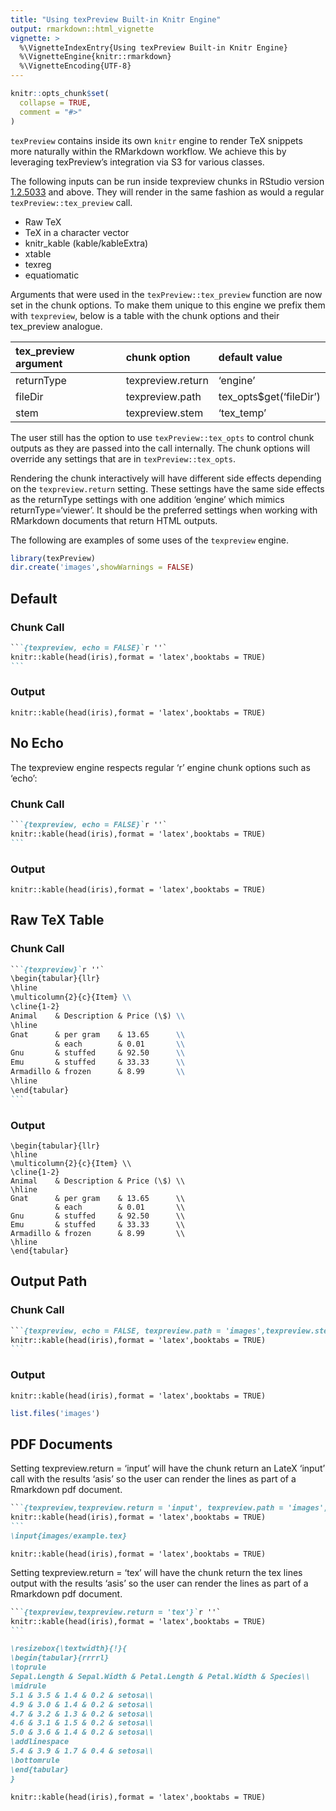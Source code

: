 ```yaml
---
title: "Using texPreview Built-in Knitr Engine"
output: rmarkdown::html_vignette
vignette: >
  %\VignetteIndexEntry{Using texPreview Built-in Knitr Engine}
  %\VignetteEngine{knitr::rmarkdown}
  %\VignetteEncoding{UTF-8}
---
```


```r
knitr::opts_chunk$set(
  collapse = TRUE,
  comment = "#>"
)
```

`texPreview` contains inside its own `knitr` engine to render TeX snippets more naturally within the RMarkdown workflow. We achieve this by leveraging texPreview's integration via S3 for various classes. 

The following inputs can be run inside texpreview chunks in RStudio version [1.2.5033](https://www.rstudio.com/products/rstudio/download/) and above. They will render in the same fashion as would a regular `texPreview::tex_preview` call. 

   - Raw TeX
   - TeX in a character vector
   - knitr_kable (kable/kableExtra)
   - xtable
   - texreg
   - equatiomatic
   
Arguments that were used in the `texPreview::tex_preview` function are now set in the chunk options. To make them unique to this engine we prefix them with `texpreview`, below is a table with the chunk options and their tex_preview analogue.

|tex_preview argument|chunk option|default value|
|:--|:--|:--|
|returnType|texpreview.return|'engine'|
|fileDir|texpreview.path|tex_opts$get('fileDir')|
|stem|texpreview.stem|'tex_temp'|

The user still has the option to use `texPreview::tex_opts` to control chunk outputs as they are passed into the call internally. The chunk options will override any settings that are in `texPreview::tex_opts`.

Rendering the chunk interactively will have different side effects depending on the `texpreview.return` setting. These settings have the same side effects as the returnType settings with one addition 'engine' which mimics returnType='viewer'. It should be the preferred settings when working with RMarkdown documents that return HTML outputs.

The following are examples of some uses of the `texpreview` engine.

```r
library(texPreview)
dir.create('images',showWarnings = FALSE)
```


## Default

### Chunk Call

````markdown
```{texpreview, echo = FALSE}`r ''`
knitr::kable(head(iris),format = 'latex',booktabs = TRUE)
```
````

### Output

```texpreview
knitr::kable(head(iris),format = 'latex',booktabs = TRUE)
```

## No Echo

The texpreview engine respects regular 'r' engine chunk options such as 'echo':

### Chunk Call

````markdown
```{texpreview, echo = FALSE}`r ''`
knitr::kable(head(iris),format = 'latex',booktabs = TRUE)
```
````

### Output

```texpreview
knitr::kable(head(iris),format = 'latex',booktabs = TRUE)
```

## Raw TeX Table

### Chunk Call

````markdown
```{texpreview}`r ''`
\begin{tabular}{llr}
\hline
\multicolumn{2}{c}{Item} \\
\cline{1-2}
Animal    & Description & Price (\$) \\
\hline
Gnat      & per gram    & 13.65      \\
          & each        & 0.01       \\
Gnu       & stuffed     & 92.50      \\
Emu       & stuffed     & 33.33      \\
Armadillo & frozen      & 8.99       \\
\hline
\end{tabular}
```
````

### Output

```texpreview
\begin{tabular}{llr}
\hline
\multicolumn{2}{c}{Item} \\
\cline{1-2}
Animal    & Description & Price (\$) \\
\hline
Gnat      & per gram    & 13.65      \\
          & each        & 0.01       \\
Gnu       & stuffed     & 92.50      \\
Emu       & stuffed     & 33.33      \\
Armadillo & frozen      & 8.99       \\
\hline
\end{tabular}
```

## Output Path

### Chunk Call

````markdown
```{texpreview, echo = FALSE, texpreview.path = 'images',texpreview.stem = 'example'}`r ''`
knitr::kable(head(iris),format = 'latex',booktabs = TRUE)
```
````

### Output

```texpreview
knitr::kable(head(iris),format = 'latex',booktabs = TRUE)
```

```r
list.files('images')
```

## PDF Documents

Setting texpreview.return = 'input' will have the chunk return an LateX 'input' call with the results 'asis' so the user can render the lines as part of a Rmarkdown pdf document.

````markdown
```{texpreview,texpreview.return = 'input', texpreview.path = 'images',texpreview.stem = 'example'}`r ''`
knitr::kable(head(iris),format = 'latex',booktabs = TRUE)
```
\input{images/example.tex}
````

```texpreview
knitr::kable(head(iris),format = 'latex',booktabs = TRUE)
```

Setting texpreview.return = 'tex' will have the chunk return the tex lines output with the results 'asis' so the user can render the lines as part of a Rmarkdown pdf document.

````markdown
```{texpreview,texpreview.return = 'tex'}`r ''`
knitr::kable(head(iris),format = 'latex',booktabs = TRUE)
```

\resizebox{\textwidth}{!}{
\begin{tabular}{rrrrl}
\toprule
Sepal.Length & Sepal.Width & Petal.Length & Petal.Width & Species\\
\midrule
5.1 & 3.5 & 1.4 & 0.2 & setosa\\
4.9 & 3.0 & 1.4 & 0.2 & setosa\\
4.7 & 3.2 & 1.3 & 0.2 & setosa\\
4.6 & 3.1 & 1.5 & 0.2 & setosa\\
5.0 & 3.6 & 1.4 & 0.2 & setosa\\
\addlinespace
5.4 & 3.9 & 1.7 & 0.4 & setosa\\
\bottomrule
\end{tabular}
}
````

```texpreview
knitr::kable(head(iris),format = 'latex',booktabs = TRUE)
```

